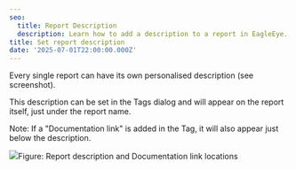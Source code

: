 ```yaml
---
seo:
  title: Report Description
  description: Learn how to add a description to a report in EagleEye.
title: Set report description
date: '2025-07-01T22:00:00.000Z'
---
```


Every single report can have its own personalised description (see screenshot).

This description can be set in the Tags dialog and will appear on the report itself, just under the report name.

Note: If a "Documentation link" is added in the Tag, it will also appear just below the description.

![](/EagleEye/Report-description.png)Figure: Report description and Documentation link locations

